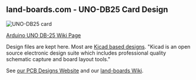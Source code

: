 == land-boards.com - UNO-DB25 Card Design ==

<img src="http://land-boards.com/blwiki/images/0/0c/UNO-DB25-P194-720px.jpg" alt="UNO-DB25 card">
</img>

[http://land-boards.com/blwiki/index.php?title=UNO-DB25 Arduino UNO DB-25 Wiki Page]

Design files are kept here. Most are [http://www.kicad-pcb.org/display/KICAD/KiCad+EDA+Software+Suite/ Kicad based designs].
"Kicad is an open source electronic design suite which includes professional quality schematic capture and board layout tools."

See [http://land-boards.com/content/ our PCB Designs Website] and our [http://land-boards.com/blwiki/ land-boards Wiki].

